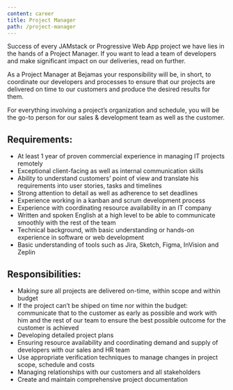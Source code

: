 ```yaml
---
content: career
title: Project Manager
path: /project-manager
---
```


<p className="desc">
  Success of every JAMstack or Progressive Web App project we have lies in the
  hands of a Project Manager. If you want to lead a team of developers and make
  significant impact on our deliveries, read on further.
</p>
As a Project Manager at Bejamas your responsibility will be, in short, to coordinate
our developers and processes to ensure that our projects are delivered on time to
our customers and produce the desired results for them.

For everything involving a project’s organization and schedule, you will be the go-to person for our sales & development team as well as the customer.

<h2 id="requirements">Requirements:</h2>

- At least 1 year of proven commercial experience in managing IT projects remotely
- Exceptional client-facing as well as internal communication skills
- Ability to understand customers’ point of view and translate his requirements into user stories, tasks and timelines
- Strong attention to detail as well as adherence to set deadlines
- Experience working in a kanban and scrum development process
- Experience with coordinating resource availability in an IT company
- Written and spoken English at a high level to be able to communicate smoothly with the rest of the team
- Technical background, with basic understanding or hands-on experience in software or web development
- Basic understanding of tools such as Jira, Sketch, Figma, InVision and Zeplin

## Responsibilities:

- Making sure all projects are delivered on-time, within scope and within budget
- If the project can’t be shiped on time nor within the budget: communicate that to the customer as early as possible and work with him and the rest of our team to ensure the best possible outcome for the customer is achieved
- Developing detailed project plans
- Ensuring resource availability and coordinating demand and supply of developers with our sales and HR team
- Use appropriate verification techniques to manage changes in project scope, schedule and costs
- Managing relationships with our customers and all stakeholders
- Create and maintain comprehensive project documentation
